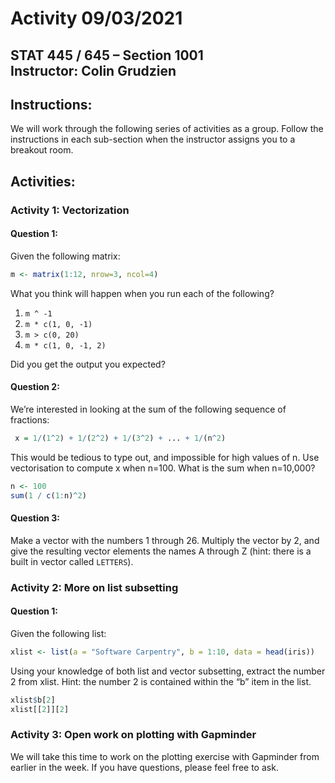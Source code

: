 # Activity 09/03/2021

## STAT 445 / 645 -- Section 1001 <br> Instructor: Colin Grudzien<br>

## Instructions:
We will work through the following series of activities as a group.  Follow the instructions in each sub-section when the instructor assigns you to a breakout room.

## Activities:

### Activity 1: Vectorization


#### Question 1:
Given the following matrix:

```r
m <- matrix(1:12, nrow=3, ncol=4)
```

What you think will happen when you run each of the following?

1. `m ^ -1`
2. `m * c(1, 0, -1)`
3. `m > c(0, 20)`
4. `m * c(1, 0, -1, 2)`

Did you get the output you expected? 



#### Question 2:

We're interested in looking at the sum of the
following sequence of fractions:

```r
 x = 1/(1^2) + 1/(2^2) + 1/(3^2) + ... + 1/(n^2)
```

This would be tedious to type out, and impossible for high values of
n.  Use vectorisation to compute x when n=100. What is the sum when
n=10,000?


```r
n <- 100
sum(1 / c(1:n)^2)
```

#### Question 3:
Make a vector with the numbers 1 through 26.  Multiply the vector by 2, and give the resulting vector elements the names A through Z (hint: there is a built in vector called `LETTERS`).



### Activity 2: More on list subsetting

#### Question 1:
Given the following list:

```r
xlist <- list(a = "Software Carpentry", b = 1:10, data = head(iris))
```

Using your knowledge of both list and vector subsetting, extract the number 2 from xlist.
Hint: the number 2 is contained within the "b" item in the list.

```r
xlist$b[2]
xlist[[2]][2]
```

### Activity 3: Open work on plotting with Gapminder

We will take this time to work on the plotting exercise with Gapminder from earlier in the week.  If you have questions, please feel free to ask.

